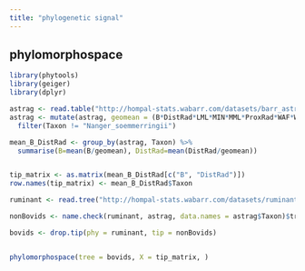 ```yaml
---
title: "phylogenetic signal"
---
```


## phylomorphospace

```r
library(phytools)
library(geiger)
library(dplyr)

astrag <- read.table("http://hompal-stats.wabarr.com/datasets/barr_astrag_2014.txt", header=TRUE, sep="\t")
astrag <- mutate(astrag, geomean = (B*DistRad*LML*MIN*MML*ProxRad*WAF*WAT) ^ (1/8)) %>%
  filter(Taxon != "Nanger_soemmerringii")

mean_B_DistRad <- group_by(astrag, Taxon) %>% 
  summarise(B=mean(B/geomean), DistRad=mean(DistRad/geomean)) 


tip_matrix <- as.matrix(mean_B_DistRad[c("B", "DistRad")])
row.names(tip_matrix) <- mean_B_DistRad$Taxon

ruminant <- read.tree("http://hompal-stats.wabarr.com/datasets/ruminants.phy")

nonBovids <- name.check(ruminant, astrag, data.names = astrag$Taxon)$tree_not_data

bovids <- drop.tip(phy = ruminant, tip = nonBovids)


phylomorphospace(tree = bovids, X = tip_matrix, )
```